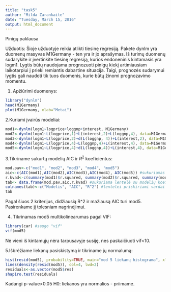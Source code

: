 ```yaml
---
title: "task5"
author: "Milda Zarankaite"
date: "Tuesday, March 15, 2016"
output: html_document
---
```

Pinigų paklausa 

Užduotis: Šioje užduotyje reikia atlikti tiesinę regresiją. Pakete dynlm yra duomenų masyvas M1Germany - ten yra ir jo aprašymas. Iš turimų duomenų sudarykite ir įvertinkite tiesinę regresiją, kurios endoneninis kintamasis yra logm1. Lygtis būtų naudojama prognozuoti pinigų kiekį artimiausiam laikotarpiui į prieki remiantis dabartine situacija. Taigi, prognozės sudarymui lygtis gali naudoti tik tuos duomenis, kurie būtų žinomi prognozavimo momentu.

1. Apžiūrimi duomenys:
```r
library("dynlm")
head(M1Germany)
plot(M1Germany, xlab="Metai")
```
2.Kuriami įvairūs modeliai:
```r
mod1<-dynlm(logm1~logprice+loggnp+interest, M1Germany)
mod2<-dynlm(logm1~L(logprice,1)+L(interest,2)+L(loggnp,4), data=M1Germany, start=c(1960,1), end=c(1995,4))
mod3<-dynlm(logm1~L(logprice,2)+d(L(loggnp, 4))+L(interest,2), data=M1Germany, start=c(1960,1), end=c(1995,4)) #antram koeficiente su "d" panaikinamas trendas, t.y. lieka tik pokytis
mod4<-dynlm(logm1~L(logprice,4)+L(loggnp,4)+L(interest,4), data=M1Germany, start=c(1960,1), end=c(1995,4))
mod5<-dynlm(logm1~L(logprice,4)+d(L(loggnp,4))+L(interest,4), data=M1Germany, start=c(1960,1), end=c(1996)) #panaikinamas trendas antrame koeficiente, t.y. lieka tik pokytis
```
3.Tikriname sukurtų modelių AIC ir $R^2$ koeficientus:
```r
mod.pav<-c("mod1", "mod2", "mod3", "mod4", "mod5")
aic<-c(AIC(mod1),AIC(mod2),AIC(mod3),AIC(mod4), AIC(mod5)) #sukuriamas AIC koef. vektorius
r.kvad<-c(summary(mod1)$r.squared, summary(mod2)$r.squared, summary(mod3)$r.squared, summary(mod4)$r.squared, summary(mod5)$r.squared) #sukuriamas R^2 koef. vektorius
tab<- data.frame(mod.pav,aic,r.kvad) #sukuriama lentelė su modelių koeficientais
colnames(tab)<-c("Modelis", "AIC", "R^2") #lentelei priskiriami vardai
tab
```
Pagal šiuos 2 kriterijus, didžiausią R^2 ir mažiausą AIC turi mod5. Pasirenkame jį tolesniam nagrinėjimui.

4. Tikrinamas mod5 multikolinearumas pagal VIF:
```r
library(car) #saugo "vif"
vif(mod5)
```
Nė vieni iš kintamųjų nėra tarpusavyje susiję, nes paskaičiuoti vif<10.

5.Išbrėžiame liekanų pasiskistymą ir tikriname jų normalumą:
```r
hist(resid(mod5), probability=TRUE, main="mod 5 liekanų histograma", xlab="mod5 liekanos", ylab="Tankumas")
lines(density(resid(mod5)), col=4, lwd=2)
residuals<-as.vector(mod5$res)
shapiro.test(residuals)
```
Kadangi p-value>0.05 H0: liekanos yra normalios - priimame.


